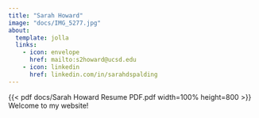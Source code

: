 ```yaml
---
title: "Sarah Howard"
image: "docs/IMG_5277.jpg"
about:
  template: jolla
  links:
    - icon: envelope
      href: mailto:s2howard@ucsd.edu
    - icon: linkedin
      href: linkedin.com/in/sarahdspalding
---
```

{{< pdf docs/Sarah Howard Resume PDF.pdf width=100% height=800 >}}
Welcome to my website!
